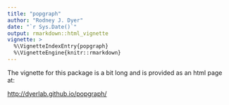 ```yaml
---
title: "popgraph"
author: "Rodney J. Dyer"
date: "`r Sys.Date()`"
output: rmarkdown::html_vignette
vignette: >
  %\VignetteIndexEntry{popgraph}
  %\VignetteEngine{knitr::rmarkdown}
---
```


The vignette for this package is a bit long and is provided as an html page at:

[http://dyerlab.github.io/popgraph/](http://dyerlab.github.io/popgraph/)

